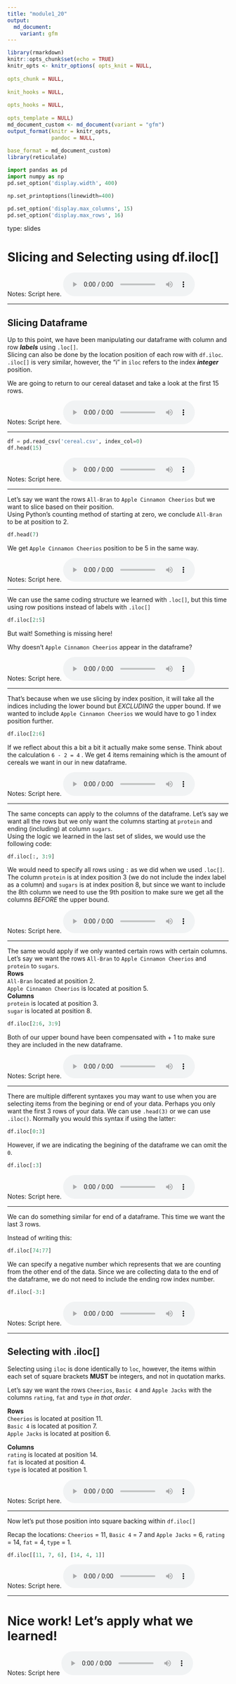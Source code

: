 ```yaml
---
title: "module1_20"
output:
  md_document:
    variant: gfm
---
```



```r
library(rmarkdown)
knitr::opts_chunk$set(echo = TRUE)
knitr_opts <- knitr_options( opts_knit = NULL,
                            
opts_chunk = NULL,
                            
knit_hooks = NULL,
                            
opts_hooks = NULL,
                            
opts_template = NULL)
md_document_custom <- md_document(variant = "gfm")
output_format(knitr = knitr_opts,
              pandoc = NULL,
             
base_format = md_document_custom)
library(reticulate)
```


```python
import pandas as pd
import numpy as np
pd.set_option('display.width', 400)

np.set_printoptions(linewidth=400)

pd.set_option('display.max_columns', 15)
pd.set_option('display.max_rows', 16)
```


type: slides

# Slicing and Selecting using df.iloc[]


Notes: Script here.
<html>
<audio controls >
<source src="/placeholder_audio.mp3" />
</audio></html>

---

## Slicing Dataframe

Up to this point, we have been manipulating our dataframe with column and row _**labels**_  using `.loc[]`.   
Slicing can also be done by the location position of each row with `df.iloc`.
`.iloc[]` is very similar, however, the "i" in `iloc` refers to the index _**integer**_ position.    

We are going to return to our cereal dataset and take a look at the first 15 rows.


Notes: Script here.
<html>
<audio controls >
  <source src="/placeholder_audio.mp3" />
</audio></html>

---

```python
df = pd.read_csv('cereal.csv', index_col=0)
df.head(15)
```



Notes: Script here.
<html>
<audio controls >
  <source src="/placeholder_audio.mp3" />
</audio></html>

---

Let's say we want the rows `All-Bran` to `Apple Cinnamon Cheerios` but we want to slice based on their position.  
Using Python's counting method of starting at zero, we conclude `All-Bran` to be at position to 2.

```python
df.head(7)
```


We get `Apple Cinnamon Cheerios` position to be 5 in the same way.


Notes: Script here.
<html>
<audio controls >
  <source src="/placeholder_audio.mp3" />
</audio></html>

---

 We can use the same coding structure we learned with `.loc[]`, but this time using row positions instead of labels with `.iloc[]`

```python
df.iloc[2:5]
```


But wait! Something is missing here!

Why doesn't `Apple Cinnamon Cheerios` appear in the dataframe? 


Notes: Script here.
<html>
<audio controls >
  <source src="/placeholder_audio.mp3" />
</audio></html>

---

That's because when we use slicing by index position, it will take all the indices including the lower bound but _EXCLUDING_ the upper bound. If we wanted to include `Apple Cinnamon Cheerios` we would have to go 1 index position further. 

```python
df.iloc[2:6]
```


If we reflect about this a bit a bit it actually make some sense. Think about the calculation `6 - 2 = 4` . We get 4 items remaining which is the amount of cereals we want in our in new dataframe. 

Notes: Script here.
<html>
<audio controls >
  <source src="/placeholder_audio.mp3" />
</audio></html>

---

The same concepts can apply to the columns of the dataframe. Let's say we want all the rows but we only want the columns starting at `protein` and ending (including) at column `sugars`.     
Using the logic we learned in the last set of slides, we would use the following code:

```python
df.iloc[:, 3:9]
```

We would need to specify all rows using ` : ` as we did when we used `.loc[]`. The column `protein` is at index position 3 (we do not include the index label as a column) and `sugars` is at index position 8, but since we want to include the 8th column we need to use the 9th position to make sure we get all the columns _BEFORE_ the upper bound.


Notes: Script here.
<html>
<audio controls >
  <source src="/placeholder_audio.mp3" />
</audio></html>


---

The same would apply if we only wanted certain rows with certain columns. Let’s say we want the rows 
`All-Bran` to `Apple Cinnamon Cheerios` and `protein` to `sugars`.     
**Rows**    
`All-Bran` located at position 2.     
`Apple Cinnamon Cheerios` is located at position 5.     
**Columns**   
`protein` is located at position 3.     
`sugar` is located at position 8.

```python
df.iloc[2:6, 3:9]
```


Both of our upper bound have been compensated with + 1 to make sure they are included in the new dataframe.


Notes: Script here.
<html>
<audio controls >
  <source src="/placeholder_audio.mp3" />
</audio></html>

---

There are multiple different syntaxes you may want to use when you are selecting items from the begining or end of your data. Perhaps you only want the first 3 rows of your data. We can use `.head(3)` or we can use `.iloc()`. Normally you would this syntax if using the latter:

```python
df.iloc[0:3]
```

However, if we are indicating the begining of the dataframe we can omit the `0`. 
```python
df.iloc[:3]
```

Notes: Script here.
<html>
<audio controls >
  <source src="/placeholder_audio.mp3" />
</audio></html>
---

We can do something similar for end of a dataframe. This time we want the last 3 rows. 

Instead of writing this:

```python
df.iloc[74:77]
```

We can specify a negative number which represents that we are counting from the other end of the data. Since we are collecting data to the end of the dataframe, we do not need to include the ending row index number. 

```python
df.iloc[-3:]
```


Notes: Script here.
<html>
<audio controls >
  <source src="/placeholder_audio.mp3" />
</audio></html>
---

## Selecting with .iloc[]

Selecting using `iloc` is done identically to `loc`, however, the items within each set of square brackets **MUST** be integers, and not in quotation marks.

Let’s say we want the rows `Cheerios`, `Basic 4` and `Apple Jacks`  with the columns `rating`, `fat` and `type` _in that order_.

**Rows**    
`Cheerios` is located at position 11.     
`Basic 4` is located at position 7.    
`Apple Jacks` is located at position 6.

**Columns**   
`rating` is located at position 14.  
`fat` is located at position 4.    
`type` is located at position 1.  

Notes: Script here.
<html>
<audio controls >
  <source src="placeholder_audio.mp3" />
</audio></html>

---

Now let's put those position into square backing within `df.iloc[]`

Recap the locations: `Cheerios` = 11, `Basic 4` = 7 and `Apple Jacks` = 6, `rating` = 14, `fat` = 4, `type` = 1.   

```python
df.iloc[[11, 7, 6], [14, 4, 1]]
```


Notes: Script here.
<html>
<audio controls >
  <source src="/placeholder_audio.mp3" />
</audio></html>


---

# Nice work! Let’s apply what we learned!

Notes: Script here
<html>
<audio controls >
  <source src="/placeholder_audio.mp3" />
</audio></html>
